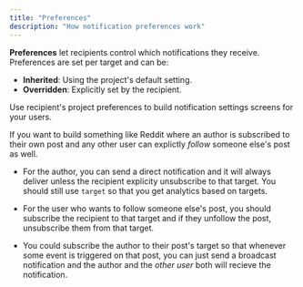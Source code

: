 ```yaml
---
title: "Preferences"
description: "How notification preferences work"
---
```


**Preferences** let recipients control which notifications they receive. Preferences are set per target and can be:

-   **Inherited**: Using the project's default setting.
-   **Overridden**: Explicitly set by the recipient.

Use recipient's project preferences to build notification settings screens for your users.

If you want to build something like Reddit where an author is subscribed to their own post and any other user can explictly _follow_ someone else's post as well.

-   For the author, you can send a direct notification and it will always deliver unless the recipient explicity unsubscribe to that target. You should still use `target` so that you get analytics based on targets.

-   For the user who wants to follow someone else's post, you should subscribe the recipient to that target and if they unfollow the post, unsubscribe them from that target.

-   You could subscribe the author to their post's target so that whenever some event is triggered on that post, you can just send a broadcast notification and the author and the _other user_ both will recieve the notification.
